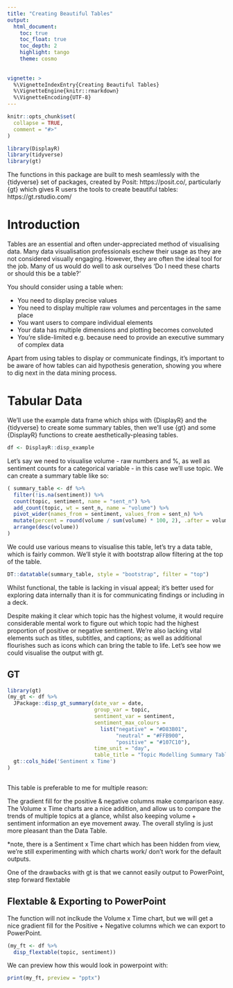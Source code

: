 ```yaml
---
title: "Creating Beautiful Tables"
output:
  html_document:
    toc: true
    toc_float: true
    toc_depth: 2
    highlight: tango
    theme: cosmo
    
    
vignette: >
  %\VignetteIndexEntry{Creating Beautiful Tables}
  %\VignetteEngine{knitr::rmarkdown}
  %\VignetteEncoding{UTF-8}
---
```


```r
knitr::opts_chunk$set(
  collapse = TRUE,
  comment = "#>"
)
```

```r
library(DisplayR)
library(tidyverse)
library(gt)
```

The functions in this package are built to mesh seamlessly with the {tidyverse} set of packages, created by Posit: https://posit.co/,  particularly {gt} which gives R users the tools to create beautiful tables:
https://gt.rstudio.com/

# Introduction

Tables are an essential and often under-appreciated method of visualising data. Many data visualisation professionals eschew their usage as they are not considered visually engaging. However, they are often the ideal tool for the job. Many of us would do well to ask ourselves 'Do I need these charts or should this be a table?'

You should consider using a table when:

* You need to display precise values
* You need to display multiple raw volumes and percentages in the same place
* You want users to compare individual elements
* Your data has multiple dimensions and plotting becomes convoluted
* You're slide-limited e.g. because need to provide an executive summary of complex data

Apart from using tables to display or communicate findings, it's important to be aware of how tables can aid hypothesis generation, showing you where to dig next in the data mining process. 

# Tabular Data

We'll use the example data frame which ships with {DisplayR} and the {tidyverse} to create some summary tables, then we'll use {gt} and some {DisplayR} functions to create aesthetically-pleasing tables.

```r
df <- DisplayR::disp_example
```

Let's say we need to visualise volume - raw numbers and %, as well as sentiment counts for a categorical variable - in this case we'll use topic. We can create a summary table like so:

```r
( summary_table <- df %>%
  filter(!is.na(sentiment)) %>%
  count(topic, sentiment, name = "sent_n") %>%
  add_count(topic, wt = sent_n, name = "volume") %>%
  pivot_wider(names_from = sentiment, values_from = sent_n) %>%
  mutate(percent = round(volume / sum(volume) * 100, 2), .after = volume) %>%
  arrange(desc(volume))
)
```

We could use various means to visualise this table, let's try a data table, which is fairly common. We'll style it with bootstrap allow filtering at the top of the table.

```r
DT::datatable(summary_table, style = "bootstrap", filter = "top")
```

Whilst functional, the table is lacking in visual appeal; it's better used for exploring data internally than it is for communicating findings or including in a deck.

Despite making it clear which topic has the highest volume, it would require considerable mental work to figure out which topic had the highest proportion of positive or negative sentiment. We're also lacking vital elements such as titles, subtitles, and captions; as well as additional flourishes such as icons which can bring the table to life. Let's see how we could visualise the output with gt.

## GT

```r
library(gt)
(my_gt <- df %>%
  JPackage::disp_gt_summary(date_var = date,
                            group_var = topic, 
                            sentiment_var = sentiment,
                            sentiment_max_colours = 
                              list("negative" = "#D83B01",
                                   "neutral" = "#FFB900",
                                   "positive" = "#107C10"),
                            time_unit = "day",
                            table_title = "Topic Modelling Summary Table", source_note = "Data Source: xxx" ) %>%
  gt::cols_hide('Sentiment x Time')
)
  
```

This table is preferable to me for multiple reason: 

The gradient fill for the positive & negative columns make comparison easy. 
The Volume x Time charts are a nice addition, and allow us to compare the trends of multiple topics at a glance, whilst also keeping volume + sentiment information an eye movement away. 
The overall styling is just more pleasant than the Data Table.

*note, there is a Sentiment x Time chart which has been hidden from view, we're still experimenting with which charts work/ don't work for the default outputs.

One of the drawbacks with gt is that we cannot easily output to PowerPoint, step forward flextable

## Flextable & Exporting to PowerPoint

The function will not inclkude the Volume x Time chart, but we will get a nice gradient fill for the Positive + Negative columns which we can export to PowerPoint.

```r
(my_ft <- df %>%
  disp_flextable(topic, sentiment))
```

We can preview how this would look in powerpoint with:

```r
print(my_ft, preview = "pptx")
```

